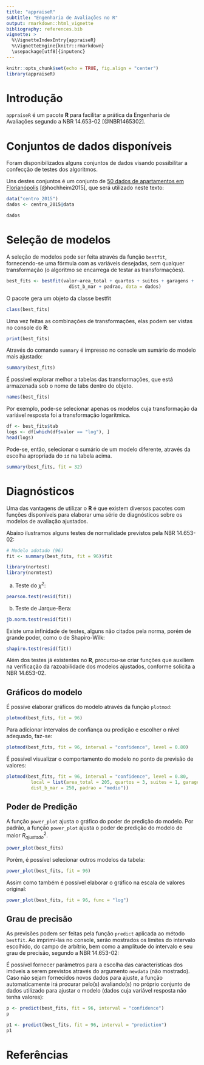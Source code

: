 ```yaml
---
title: "appraiseR"
subtitle: "Engenharia de Avaliações no R"
output: rmarkdown::html_vignette
bibliography: references.bib
vignette: >
  %\VignetteIndexEntry{appraiseR}
  %\VignetteEngine{knitr::rmarkdown}
  \usepackage[utf8]{inputenc}
---
```


```r
knitr::opts_chunk$set(echo = TRUE, fig.align = "center")
library(appraiseR)
```

# Introdução

`appraiseR` é um pacote **R** para facilitar a prática da Engenharia
de Avaliações segundo a NBR 14.653-02 [@NBR1465302].

# Conjuntos de dados disponíveis

Foram disponibilizados alguns conjuntos de dados visando possibilitar a confecção
de testes dos algoritmos.

Uns destes conjuntos é um conjunto de [50 dados de apartamentos em Florianópolis](https://lfpdroubi.github.io/appraiseR/reference/centro_2015.html) [@hochheim2015],
que será utilizado neste texto:

```r
data("centro_2015")
dados <- centro_2015@data
```

```r
dados
```

# Seleção de modelos

A seleção de modelos pode ser feita através da função `bestfit`, fornecendo-se 
uma fórmula com as variáveis desejadas, sem qualquer transformação (o algoritmo
se encarrega de testar as transformações).

```r
best_fits <- bestfit(valor~area_total + quartos + suites + garagens + 
                       dist_b_mar + padrao, data = dados)
```

O pacote gera um objeto da classe bestfit

```r
class(best_fits)
```

Uma vez feitas as combinações de transformações, elas podem ser vistas no
console do **R**:

```r
print(best_fits)
```
Através do comando `summary` é impresso no console um sumário do modelo mais
ajustado:

```r
summary(best_fits)
```

É possível explorar melhor a tabelas das transformações, que está armazenada sob
o nome de tabs dentro do objeto.

```r
names(best_fits)
```


Por exemplo, pode-se selecionar apenas os modelos cuja transformação da variável
resposta foi a transformação logaritmica.


```r
df <- best_fits$tab
logs <- df[which(df$valor == "log"), ]
head(logs)
```
Pode-se, então, selecionar o sumário de um modelo diferente, através da escolha
apropriada do `id` na tabela acima.

```r
summary(best_fits, fit = 32)
```

# Diagnósticos

Uma das vantagens de utilizar o **R** é que existem diversos pacotes com funções
disponíveis para elaborar uma série de diagnósticos sobre os modelos de
avaliação ajustados.

Abaixo ilustramos alguns testes de normalidade previstos pela NBR 14.653-02:

```r
# Modelo adotado (96)
fit <- summary(best_fits, fit = 96)$fit
```

```r
library(nortest)
library(normtest)
```

a.  Teste do $\chi^2$:

```r
pearson.test(resid(fit))
```
b. Teste de Jarque-Bera:

```r
jb.norm.test(resid(fit))
```

Existe uma infinidade de testes, alguns não citados pela norma, porém de grande
poder, como o de Shapiro-Wilk:

```r
shapiro.test(resid(fit))
```
Além dos testes já existentes no **R**, procurou-se criar funções que auxiliem
na verificação da razoabilidade dos modelos ajustados, conforme solicita a
NBR 14.653-02.

## Gráficos do modelo

É possíve elaborar gráficos do modelo através da função `plotmod`:

```r
plotmod(best_fits, fit = 96)
```

Para adicionar intervalos de confiança ou predição e escolher o nível adequado, 
faz-se:

```r
plotmod(best_fits, fit = 96, interval = "confidence", level = 0.80)
```

É possível visualizar o comportamento do modelo no ponto de previsão de valores:

```r
plotmod(best_fits, fit = 96, interval = "confidence", level = 0.80,
         local = list(area_total = 205, quartos = 3, suites = 1, garagens = 2,
         dist_b_mar = 250, padrao = "medio"))
```


## Poder de Predição

A função `power_plot` ajusta o gráfico do poder de predição do modelo. 
Por padrão, a função `power_plot` ajusta o poder de predição do modelo de maior
$R^2_{ajustado}$. 

```r
power_plot(best_fits)
```

Porém, é possível selecionar outros modelos da tabela:

```r
power_plot(best_fits, fit = 96)
```

Assim como também é possível elaborar o gráfico na escala de valores original:

```r
power_plot(best_fits, fit = 96, func = "log")
```

## Grau de precisão

As previsões podem ser feitas pela função `predict` aplicada ao método `bestfit`.
Ao imprimí-las no console, serão mostrados os limites do intervalo escolhido, 
do campo de arbítrio, bem como a amplitude do intervalo e seu grau de precisão,
segundo a NBR 14.653-02:

É possível fornecer parâmetros para a escolha das características dos imóveis
a serem previstos através do argumento `newdata` (não mostrado). Caso não 
sejam fornecidos novos dados para ajuste, a função automaticamente irá procurar
pelo(s) avaliando(s) no próprio conjunto de dados utilizado para ajustar o 
modelo (dados cuja variável resposta não tenha valores):

```r
p <- predict(best_fits, fit = 96, interval = "confidence")
p
```

```r
p1 <- predict(best_fits, fit = 96, interval = "prediction")
p1
```

# Referências {-}
